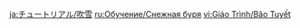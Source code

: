 {{Tutorial
|title    = Snowstorms
|subtitle = Exploration Knowledge
|type     = Adventure
|icon     = Icon Tutorial Combat.png
|about    = Sheer Cold
|image1   = Tutorial Adventure Snowstorms.png
|text1    = Snowstorms {{Color|help|greatly accelerate Sheer Cold's accumulation}}. If you cannot get to safety in time and are unprepared for such weather, you may face an unfortunate fate...
|sort     = 6103
}}
<noinclude>
<!-- interwikis -->
[[ja:チュートリアル/吹雪]]
[[ru:Обучение/Снежная буря]]
[[vi:Giáo Trình/Bão Tuyết]]
</noinclude>